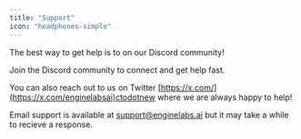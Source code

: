 ```yaml
---
title: "Support"
icon: "headphones-simple"
---
```


The best way to get help is to on our Discord community!

<Tip>
  Join the Discord community to connect and get help fast.
</Tip>

You can also reach out to us on Twitter [https://x.com/](https://x.com/enginelabsai)ctodotnew where we are always happy to help!

Email support is available at [support@enginelabs.ai](mailto:support@enginelabs.ai) but it may take a while to recieve a response.